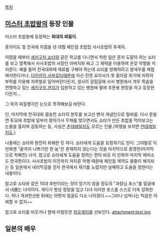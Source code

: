 [[목차]]
== [[미스터 초밥왕]]의 등장 인물 ==

미스터 초밥왕에 등장하는 '''희대의 찌질이'''.

홋카이도 및 전국에 지점을 낸 대형 체인점 초밥집 사사초밥의 후계자.

어렸을 때부터 [[세키구치 쇼타]]와 같은 학교를 다니면서 착한 일은 혼자 도맡아 하는 쇼타를 보고 열폭해서 사사초밥의 사장인 아버지와 짜고 그 재력을 이용하여 온갖 악행을 저지른다. 예를 들어 전국대회때 재료를 구해야 하는데 쇼타를 방해하려고 왕새우를 매점매석한다거나, [[다이넨지 사부로타]]때문에 자신 진영 요리사가 못 올라갈 위기에 처하자 부하를 이용해 지하철로 밀어버린다든지, 생사의 갈림길에 서서 병원에서 겨우 목숨을 연명하고 있는 [[세키구치 겐지]]가 입원하고 있는 병원에 팔에 조문용 완장을 차고 등장한다든지... 

그 외의 찌질행각은 눈으로 목격해보길 바란다.

단, 마지막에 전국대회 결승전 쇼타의 분투를 보고선 왠지 개념인으로 탈바꿈. 다시 문을 연 토모에 초밥에 일부러 찾아가서 무채를 맞으면서도 쇼타가 만든 초밥을 먹어보고는 눈물을 흘리며 감동하는 등, 사실은 [[츤데레]]일지도 모르는 인물.(악행을 보자면 [[얀데레]]일지도.)

나중에는 쇼타와 완전히 화해한 듯 하다. 쇼타에게 도움을 요청하기도 한다. 그야말로 이 만화엔 "끝까지 나쁘기만 한 놈"은 존재하지 않는다는 것을 마지막으로 증명한(마지막으로 착해진) 녀석. 참고로 쇼타에게 도움을 청하는 편이 바로 이 만화의 마지막 에피소드 한국편이다. 사사초밥이 이전까지 저지른 악행 때문에 체인점 계약도 줄줄이 해지되는 등 일본에서 내리막길을 걷자 한국에서 재기를 노렸지만 실패하고 도움을 청한다는 내용이다.

참고로 쇼타와 같은 10대 후반이라는 것이 믿기지 않을 정도의 "과장님 포스"를 얼굴에서 내뿜는 녀석이다. 게다가 항상 정장을 입고 다녀 이러한 포스를 스스로 더욱 강화한다. 허나 개과천선한 뒤에는 어쩐지 얼굴도 다소 나아졌다.~~그러나 넘쳐나는 턱살은 어찌할 수 없지~~

참고로 쇼타를 비웃거나 할때 미칠듯한 [[카오게이]]를 선보인다.
attachment:test.jpg
== 일본의 배우 ==

